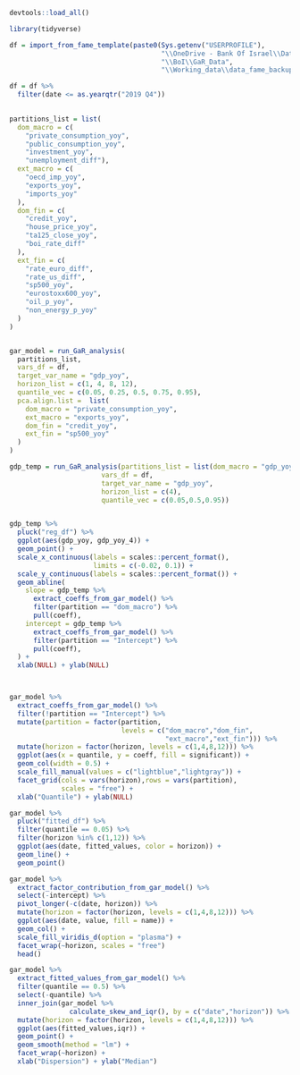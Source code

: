 
```r

devtools::load_all()

library(tidyverse)

```

```r

df = import_from_fame_template(paste0(Sys.getenv("USERPROFILE"),
                                      "\\OneDrive - Bank Of Israel\\Data",
                                      "\\BoI\\GaR_Data",
                                      "\\Working_data\\data_fame_backup.csv"))

df = df %>% 
  filter(date <= as.yearqtr("2019 Q4"))
  

```

```r

partitions_list = list(
  dom_macro = c(
    "private_consumption_yoy",
    "public_consumption_yoy",
    "investment_yoy",
    "unemployment_diff"),
  ext_macro = c(
    "oecd_imp_yoy",
    "exports_yoy",
    "imports_yoy"
  ),
  dom_fin = c(
    "credit_yoy",
    "house_price_yoy",
    "ta125_close_yoy",
    "boi_rate_diff"
  ),
  ext_fin = c(
    "rate_euro_diff",
    "rate_us_diff",
    "sp500_yoy",
    "eurostoxx600_yoy",
    "oil_p_yoy",
    "non_energy_p_yoy"
  )
)


gar_model = run_GaR_analysis(
  partitions_list,
  vars_df = df,
  target_var_name = "gdp_yoy",
  horizon_list = c(1, 4, 8, 12),
  quantile_vec = c(0.05, 0.25, 0.5, 0.75, 0.95),
  pca.align.list =  list(
    dom_macro = "private_consumption_yoy",
    ext_macro = "exports_yoy",
    dom_fin = "credit_yoy",
    ext_fin = "sp500_yoy"
  )
)


```


```r

gdp_temp = run_GaR_analysis(partitions_list = list(dom_macro = "gdp_yoy"),
                       vars_df = df,
                       target_var_name = "gdp_yoy",
                       horizon_list = c(4),
                       quantile_vec = c(0.05,0.5,0.95))


gdp_temp %>%
  pluck("reg_df") %>%
  ggplot(aes(gdp_yoy, gdp_yoy_4)) +
  geom_point() +
  scale_x_continuous(labels = scales::percent_format(),
                     limits = c(-0.02, 0.1)) +
  scale_y_continuous(labels = scales::percent_format()) +
  geom_abline(
    slope = gdp_temp %>%
      extract_coeffs_from_gar_model() %>%
      filter(partition == "dom_macro") %>%
      pull(coeff),
    intercept = gdp_temp %>%
      extract_coeffs_from_gar_model() %>%
      filter(partition == "Intercept") %>%
      pull(coeff),
  ) +
  xlab(NULL) + ylab(NULL)




```

```r

gar_model %>% 
  extract_coeffs_from_gar_model() %>% 
  filter(!partition == "Intercept") %>% 
  mutate(partition = factor(partition,
                            levels = c("dom_macro","dom_fin",
                                       "ext_macro","ext_fin"))) %>% 
  mutate(horizon = factor(horizon, levels = c(1,4,8,12))) %>% 
  ggplot(aes(x = quantile, y = coeff, fill = significant)) + 
  geom_col(width = 0.5) + 
  scale_fill_manual(values = c("lightblue","lightgray")) + 
  facet_grid(cols = vars(horizon),rows = vars(partition),
             scales = "free") + 
  xlab("Quantile") + ylab(NULL)

```

```r

gar_model %>% 
  pluck("fitted_df") %>% 
  filter(quantile == 0.05) %>% 
  filter(horizon %in% c(1,12)) %>% 
  ggplot(aes(date, fitted_values, color = horizon)) + 
  geom_line() + 
  geom_point()

```

```r

gar_model %>% 
  extract_factor_contribution_from_gar_model() %>% 
  select(-intercept) %>% 
  pivot_longer(-c(date, horizon)) %>% 
  mutate(horizon = factor(horizon, levels = c(1,4,8,12))) %>% 
  ggplot(aes(date, value, fill = name)) + 
  geom_col() + 
  scale_fill_viridis_d(option = "plasma") + 
  facet_wrap(~horizon, scales = "free")
  head()

```

```r

gar_model %>% 
  extract_fitted_values_from_gar_model() %>% 
  filter(quantile == 0.5) %>% 
  select(-quantile) %>% 
  inner_join(gar_model %>% 
               calculate_skew_and_iqr(), by = c("date","horizon")) %>% 
  mutate(horizon = factor(horizon, levels = c(1,4,8,12))) %>% 
  ggplot(aes(fitted_values,iqr)) + 
  geom_point() + 
  geom_smooth(method = "lm") + 
  facet_wrap(~horizon) + 
  xlab("Dispersion") + ylab("Median")

```

